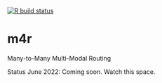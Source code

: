 
[![R build
status](https://github.com/atfutures/m4ra/workflows/R-CMD-check/badge.svg)](https://github.com/atfutures/m4ra/actions?query=workflow%3AR-CMD-check)



# m4r

Many-to-Many Multi-Modal Routing

Status June 2022: Coming soon. Watch this space.

